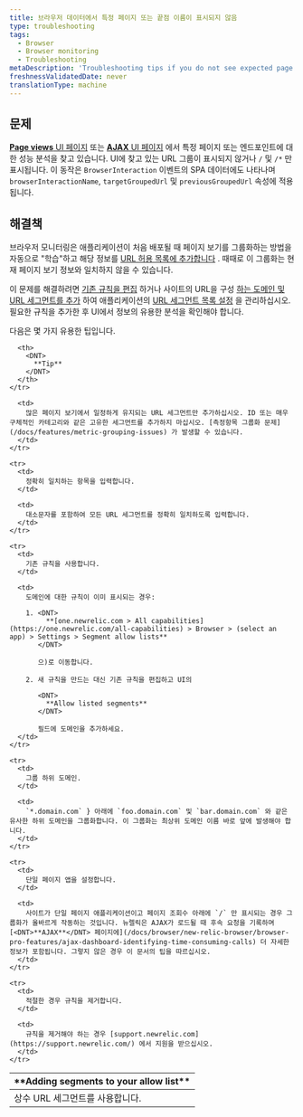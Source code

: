 ```yaml
---
title: 브라우저 데이터에서 특정 페이지 또는 끝점 이름이 표시되지 않음
type: troubleshooting
tags:
  - Browser
  - Browser monitoring
  - Troubleshooting
metaDescription: 'Troubleshooting tips if you do not see expected page views, URLs, or AJAX when using New Relic browser or SPA monitoring.'
freshnessValidatedDate: never
translationType: machine
---
```


## 문제

<InlinePopover type="browser"/>[<DNT>**Page views**</DNT> UI 페이지](/docs/browser/new-relic-browser/additional-standard-features/page-views-insights-your-sites-popularity) 또는 [<DNT>**AJAX**</DNT> UI 페이지](/docs/browser/new-relic-browser/browser-pro-features/ajax-dashboard-identifying-time-consuming-calls) 에서 특정 페이지 또는 엔드포인트에 대한 성능 분석을 찾고 있습니다. UI에 찾고 있는 URL 그룹이 표시되지 않거나 `/` 및 `/*` 만 표시됩니다. 이 동작은 `BrowserInteraction` 이벤트의 SPA 데이터에도 나타나며 `browserInteractionName`, `targetGroupedUrl` 및 `previousGroupedUrl` 속성에 적용됩니다.

## 해결책

브라우저 모니터링은 애플리케이션이 처음 배포될 때 페이지 보기를 그룹화하는 방법을 자동으로 "학습"하고 해당 정보를 [URL 허용 목록에 추가합니다](/docs/browser/new-relic-browser/configuration/group-browser-metrics-urls) . 때때로 이 그룹화는 현재 페이지 보기 정보와 일치하지 않을 수 있습니다.

이 문제를 해결하려면 [기존 규칙을 편집](/docs/browser/new-relic-browser/configuration/group-browser-metrics-urls#maintaining) 하거나 사이트의 URL을 구성 [하는 도메인 및 URL 세그먼트를 추가](/docs/browser/new-relic-browser/configuration/group-browser-metrics-urls#adding) 하여 애플리케이션의 [URL 세그먼트 목록 설정](/docs/browser/new-relic-browser/configuration/browser-settings-ui-options-apdex-geography#enabling) 을 관리하십시오. 필요한 규칙을 추가한 후 UI에서 정보의 유용한 분석을 확인해야 합니다.

다음은 몇 가지 유용한 팁입니다.

<table>
  <thead>
    <tr>
      <th width={200}>
        <DNT>
          **Adding segments to your allow list**
        </DNT>
      </th>

      <th>
        <DNT>
          **Tip**
        </DNT>
      </th>
    </tr>
  </thead>

  <tbody>
    <tr>
      <td>
        상수 URL 세그먼트를 사용합니다.
      </td>

      <td>
        많은 페이지 보기에서 일정하게 유지되는 URL 세그먼트만 추가하십시오. ID 또는 매우 구체적인 카테고리와 같은 고유한 세그먼트를 추가하지 마십시오. [측정항목 그룹화 문제](/docs/features/metric-grouping-issues) 가 발생할 수 있습니다.
      </td>
    </tr>

    <tr>
      <td>
        정확히 일치하는 항목을 입력합니다.
      </td>

      <td>
        대소문자를 포함하여 모든 URL 세그먼트를 정확히 일치하도록 입력합니다.
      </td>
    </tr>

    <tr>
      <td>
        기존 규칙을 사용합니다.
      </td>

      <td>
        도메인에 대한 규칙이 이미 표시되는 경우:

        1. <DNT>
             **[one.newrelic.com > All capabilities](https://one.newrelic.com/all-capabilities) > Browser > (select an app) > Settings > Segment allow lists**
           </DNT>

           으)로 이동합니다.

        2. 새 규칙을 만드는 대신 기존 규칙을 편집하고 UI의

           <DNT>
             **Allow listed segments**
           </DNT>

           필드에 도메인을 추가하세요.
      </td>
    </tr>

    <tr>
      <td>
        그룹 하위 도메인.
      </td>

      <td>
        `*.domain.com` } 아래에 `foo.domain.com` 및 `bar.domain.com` 와 같은 유사한 하위 도메인을 그룹화합니다. 이 그룹화는 최상위 도메인 이름 바로 앞에 발생해야 합니다.
      </td>
    </tr>

    <tr>
      <td>
        단일 페이지 앱을 설정합니다.
      </td>

      <td>
        사이트가 단일 페이지 애플리케이션이고 페이지 조회수 아래에 `/` 만 표시되는 경우 그룹화가 올바르게 작동하는 것입니다. 뉴렐릭은 AJAX가 로드될 때 후속 요청을 기록하며 [<DNT>**AJAX**</DNT> 페이지에](/docs/browser/new-relic-browser/browser-pro-features/ajax-dashboard-identifying-time-consuming-calls) 더 자세한 정보가 포함됩니다. 그렇지 않은 경우 이 문서의 팁을 따르십시오.
      </td>
    </tr>

    <tr>
      <td>
        적절한 경우 규칙을 제거합니다.
      </td>

      <td>
        규칙을 제거해야 하는 경우 [support.newrelic.com](https://support.newrelic.com/) 에서 지원을 받으십시오.
      </td>
    </tr>
  </tbody>
</table>
